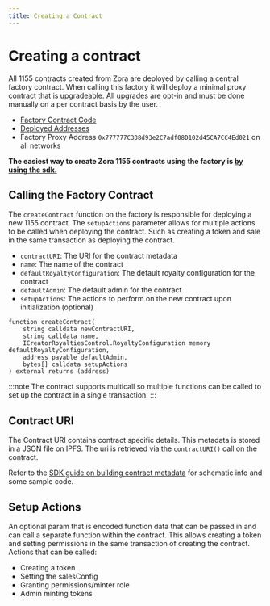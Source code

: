 ```yaml
---
title: Creating a Contract
---
```


# Creating a contract

All 1155 contracts created from Zora are deployed by calling a central factory contract.
When calling this factory it will deploy a minimal proxy contract that is upgradeable.
All upgrades are opt-in and must be done manually on a per contract basis by the user.

- [Factory Contract Code](https://github.com/ourzora/zora-protocol/blob/main/packages/1155-contracts/src/factory/ZoraCreator1155FactoryImpl.sol)
- [Deployed Addresses](https://github.com/ourzora/zora-protocol/tree/main/packages/1155-deployments/addresses)
- Factory Proxy Address `0x777777C338d93e2C7adf08D102d45CA7CC4Ed021` on all networks

**The easiest way to create Zora 1155 contracts using the factory is [by using the sdk.](/protocol-sdk/creator/onchain)**

## Calling the Factory Contract
The `createContract` function on the factory is responsible for deploying a new 1155 contract. 
The `setupActions` parameter allows for multiple actions to be called when deploying the contract.
Such as creating a token and sale in the same transaction as deploying the contract.

- `contractURI`: The URI for the contract metadata
- `name`: The name of the contract
- `defaultRoyaltyConfiguration`: The default royalty configuration for the contract
- `defaultAdmin`: The default admin for the contract
- `setupActions`: The actions to perform on the new contract upon initialization (optional)
```
function createContract(
    string calldata newContractURI,
    string calldata name,
    ICreatorRoyaltiesControl.RoyaltyConfiguration memory defaultRoyaltyConfiguration,
    address payable defaultAdmin,
    bytes[] calldata setupActions
) external returns (address)
```

:::note
The contract supports multicall so multiple functions can be called to set up the contract in a single transaction.
:::

## Contract URI 
The Contract URI contains contract specific details. This metadata is stored in a JSON file on IPFS. 
The uri is retrieved via the `contractURI()` call on the contract.

Refer to the [SDK guide on building contract metadata](/protocol-sdk/metadata/contract-metadata) for schematic info and some sample code.

## Setup Actions
An optional param that is encoded function data that can be passed in and can call a separate function within the contract.
This allows creating a token and setting permissions in the same transaction of creating the contract. Actions that can be called:
- Creating a token
- Setting the salesConfig
- Granting permissions/minter role
- Admin minting tokens
